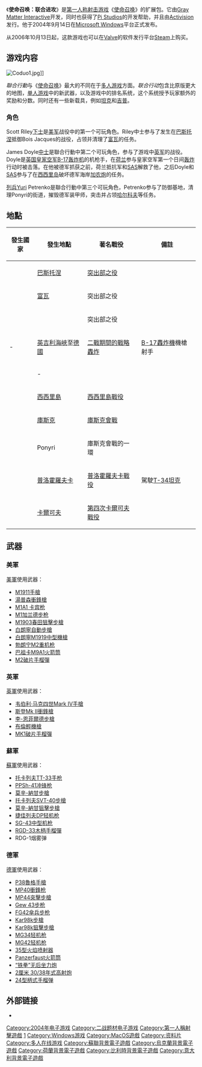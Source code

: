 {{noteTA
|G1=Games
|T=zh-cn:使命召唤：联合进攻; zh-tw:決勝時刻：聯合行動;
}}
{{Infobox VG
| title = 使命召唤：联合进攻
| image = File:coduobox2.jpg
| developer = [[Gray_Matter_Interactive|Gray Matter Interactive]]
| publisher = [[美国动视|Activision]]，[[Aspyr_Media|Aspyr]]（[[麦金塔电脑|Mac]]）
| series = ''[[使命召唤系列|使命召唤系列]]''
|director=
| engine = [[id_Tech_3引擎|雷神之锤III竞技场]]（大幅修改）
| released = {{vgrelease|NA|2004年9月14日|EU|2004年9月24日}}
| genre = [[第一人称射击游戏|第一人称射击游戏]]
| modes = [[单人游戏|单人游戏]]，[[多人游戏|多人游戏]]
| platforms = [[Microsoft_Windows|Microsoft Windows]]，[[Mac_OS_X|Mac OS X]]
}}

《'''使命召唤：联合进攻'''》是[[第一人称射击游戏|第一人称射击游戏]]《[[使命召唤|使命召唤]]》的扩展包。它由[[Gray_Matter_Interactive|Gray Matter Interactive]]开发，同时也获得了[[Pi_Studios|Pi Studios]]的开发帮助，并且由[[Activision|Activision]]发行。他于2004年9月14日在[[Microsoft_Windows|Microsoft Windows]]平台正式发布。

从2006年10月13日起，这款游戏也可以在[[維爾福|Valve]]的软件发行平台[[Steam|Steam]]上购买。

== 游戏内容 ==
[[File:Coduo1.jpg|thumb]]]]

''聯合行動''与《[[使命召唤|使命召唤]]》最大的不同在于[[多人游戏|多人游戏]]方面。''联合行动''包含比原版更大的地图，[[单人游戏|单人游戏]]中的新武器，以及游戏中的排名系统，这个系统授予玩家额外的奖励和分数。同时还有一些新载具，例如[[坦克|坦克]]和[[吉普|吉普]]。

=== 角色 ===
Scott Riley[[下士|下士]]是[[美军|美军]]战役中的第一个可玩角色。Riley中士参与了发生在[[巴斯托涅|巴斯托涅]]抵御Bois Jacques的战役，占领并清理了[[富瓦_(卢森堡省)|富瓦]]的任务。

James Doyle[[中士|中士]]是聯合行動中第二个可玩角色，参与了游戏中[[英军|英军]]的战役。Doyle是[[英国皇家空军|英国皇家空军]][[B-17轟炸機|B-17]][[轰炸机|轰炸机]]的机枪手，在[[荷兰|荷兰]]参与皇家空军第一个日间[[轰炸|轰炸]]行动时被击落。在他被德军抓获之前，荷兰抵抗军和[[SAS|SAS]]解救了他，之后Doyle和[[SAS|SAS]]参与了在[[西西里岛|西西里岛]]破坏德军海岸[[加农炮|加农炮]]的任务。

[[列兵|列兵]]Yuri Petrenko是聯合行動中第三个可玩角色，Petrenko参与了防御基地，清理Ponyri的街道，摧毁德军装甲师，突击并占领[[哈尔科夫|哈尔科夫]]等任务。

== 地點 ==
{|class="wikitable"
!發生國家 !!發生地點 !!著名戰役 !!備註
|-
|{{BEL}} ||[[巴斯托涅|巴斯托涅]] ||[[突出部之役|突出部之役]] ||
|-
|{{BEL}} ||[[富瓦_(卢森堡省)|富瓦]] ||突出部之役 ||
|-
|{{BEL}} ||{{link-fr|Noville (Bastogne)|Noville (Bastogne)}} || 突出部之役||
|-
| - ||[[英吉利海峽|英吉利海峽]]至[[德國|德國]] || [[二戰期間的戰略轟炸|二戰期間的戰略轟炸]] ||[[B-17轟炸機|B-17轟炸機]]機槍射手
|-
|{{NET}} || - || ||
|-
|{{ITA}} ||[[西西里島|西西里島]] || [[西西里島戰役|西西里島戰役]] ||
|-
|{{USSR}} ||[[庫斯克|庫斯克]] ||[[庫斯克會戰|庫斯克會戰]] ||
|-
|{{USSR}} || Ponyri ||庫斯克會戰的一環 ||
|-
|{{USSR}} ||[[普洛霍羅夫卡|普洛霍羅夫卡]] ||[[普洛霍羅夫卡戰役|普洛霍羅夫卡戰役]] ||駕駛[[T-34坦克|T-34坦克]]
|-
|{{USSR}} || [[卡爾可夫|卡爾可夫]] ||[[別爾哥羅德-卡爾可夫攻勢|第四次卡爾可夫戰役]] ||
|}

== 武器 ==
=== 美軍 ===
[[美國軍事|美軍]]使用武器：
*[[M1911手槍|M1911手槍]]
*[[湯普森衝鋒槍#M1A1|湯普森衝鋒槍]]
*[[M1卡宾枪#A1|M1A1 卡宾枪]]
*[[M1加兰德步枪|M1加兰德步枪]]
*[[M1903春田步槍#A4|M1903春田狙擊步槍]]
*[[白朗寧自動步槍#M1918A2|白朗寧自動步槍]]
*[[白朗寧M1919中型機槍|白朗寧M1919中型機槍]]
*[[勃朗宁M2重机枪|勃朗宁M2重机枪]]
*[[巴祖卡火箭筒#M9A1“巴祖卡”火箭筒|巴祖卡M9A1火箭筒]]
*[[Mk_2手榴彈|M2破片手榴彈]]

=== 英軍 ===
[[英國軍隊|英軍]]使用武器：
*[[韦伯利转轮手枪|韦伯利·马克四世Mark IV手槍]]
*[[斯登衝鋒槍#Mk_II|斯登Mk II衝鋒槍]]
*[[李-恩菲爾德步槍#No._4_Mk_I|李-恩菲爾德步槍]]
*[[布倫輕機槍#Mk_II|布倫輕機槍]]
*[[米尔斯炸弹|MK1破片手榴彈]]

=== 蘇軍 ===
[[苏联军事|蘇軍]]使用武器：
*[[TT手枪|托卡列夫TT-33手枪]]
*[[PPSh-41冲锋枪|PPSh-41冲锋枪]]
*[[莫辛-納甘步槍|莫辛-納甘步槍]]
*[[SVT-40半自动步枪|托卡列夫SVT-40步槍]]
*[[莫辛-納甘步槍#M1891/30步枪|莫辛-納甘狙擊步槍]]
*[[DP轻机枪|捷佳列夫DP轻机枪]]
*[[SG-43中型机枪|SG-43中型机枪]]
*[[RGD-33手榴彈|RGD-33木柄手榴彈]]
*RDG-1烟雾弹

=== 德軍 ===
[[德意志國防軍|德軍]]使用武器：
*[[瓦爾特P38手槍|P38魯格手槍]]
*[[MP40衝鋒枪|MP40衝鋒枪]]
*[[StG44突擊步枪|MP44突擊步槍]]
*[[Gew_43步枪|Gew 43步枪]]
*[[FG42傘兵步枪|FG42傘兵步枪]]
*[[毛瑟Kar98k步槍|Kar98k步槍]]
*[[毛瑟Kar98k步槍|Kar98k狙擊步槍]]
*[[MG34通用机枪|MG34轻机枪]]
*[[MG42通用机枪|MG42轻机枪]]
*[[35型火焰喷射器|35型火焰喷射器]]
*[[坦克杀手|Panzerfaust火箭筒]]
*[[反坦克榴弹发射器|“铁拳”无后坐力炮]]
*[[2厘米_30/38年式高射炮|2厘米 30/38年式高射炮]]
*[[24型柄式手榴弹|24型柄式手榴弹]]

== 外部链接 ==
* {{imdb title|0426423}}

{{決勝時刻系列}}

{{DEFAULTSORT:Call of Duty: United Offensive}}
[[Category:2004年电子游戏|Category:2004年电子游戏]]
[[Category:二战题材电子游戏|Category:二战题材电子游戏]]
[[Category:第一人稱射擊遊戲|Category:第一人稱射擊遊戲]]
[[Category:使命召唤系列电子游戏|1]]

[[Category:Windows游戏|Category:Windows游戏]]
[[Category:MacOS遊戲|Category:MacOS遊戲]]
[[Category:资料片|Category:资料片]]
[[Category:多人在线游戏|Category:多人在线游戏]]
[[Category:蘇聯背景電子遊戲|Category:蘇聯背景電子遊戲]]
[[Category:烏克蘭背景電子遊戲|Category:烏克蘭背景電子遊戲]]
[[Category:荷蘭背景電子遊戲|Category:荷蘭背景電子遊戲]]
[[Category:比利時背景電子遊戲|Category:比利時背景電子遊戲]]
[[Category:意大利背景電子遊戲|Category:意大利背景電子遊戲]]